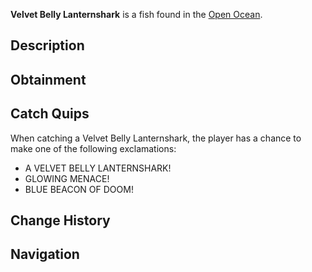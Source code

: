 {{FishInfobox
|image          = Velvet Belly Lanternshark.png
|rarity         = Legendary
|sea            = Second Sea
|location       = [[Open Ocean]]
|sublocation    = 
|sources        = Fishing Rod
|radar_location = 
|prog_speed     = -40
|xp             = 660
|weather        = Foggy
|time           = Night
|season         = Winter
|bait           = Crystal Bananas
|base_weight    = 150
|base_value     = 1320
|weight_range   = 90
|base_chance    = 28
|base_resil     = 26
}}
'''Velvet Belly Lanternshark''' is a {{Rarity|Legendary}} fish found in the [[Open Ocean]].

== Description ==
{{Description|A somewhat blue shark with light blue fins, glowing softly in the depths.|Bestiary Entry}}

== Obtainment ==
{{Description|It shines where the night swallows the sea.|Bestiary Hint}}
{{Fish Availability|
Apex Fish Hunt/Apex Leviathan
Narwhal Hunt/Beluga/Second Sea
Narwhal Hunt/Magician Narwhal/Second Sea
Narwhal Hunt/Narwhal/Second Sea
Open Ocean
Open Ocean/Sea Leviathan
|top_rods      = 
Steady Rod\81747.03\120148.75;
Frostfire Rod\76357.26\117558.46;
Krampus's Rod\65613.91\148121.35;
Magma Rod\63055.59\150498.78;
Free Spirit Rod\57566.99\119870.35;
Fast Rod\43180.44\154802.04;
Resourceful Rod\44008.75\152158.94;
Astralhook Rod\51671.14\145187.18;
Candy Cane Rod\43879.54\140229.78;
Buddy Bond Rod\33488.66\134381.94;
Trident Rod\43883.44\81731.47;
Verdant Shear Rod\40676.31\124180.74;
Blazebringer Rod\38869.31\105588.5;
No-Life Rod\29984.84\69713.32;
Ethereal Prism Rod\26948.95\72412.92;
Seraphic Rod\26720.19\71698.07;
Rod Of The Exalted One\25136.47\67786.93;
Rod Of The Forgotten Fang\25112.78\67297.95;
Challenger's Rod\24926.8\66165.63;
Rod Of The Depths\24477.13\65334.15;
Volcanic Rod\23751.83\62736.61;
Depthseeker Rod\23740.79\61919.27;
Zeus Rod\23609.74\62361.31;
Avalanche Rod\23474.18\61077.7
|recommended   = Free Spirit Rod
}}

== Catch Quips ==
When catching a Velvet Belly Lanternshark, the player has a chance to make one of the following exclamations:
* A VELVET BELLY LANTERNSHARK!
* GLOWING MENACE!
* BLUE BEACON OF DOOM!

== Change History ==
{{Change History|{{subst:Current Version}}}}

== Navigation ==
{{Fish Navbox|Open Ocean}}